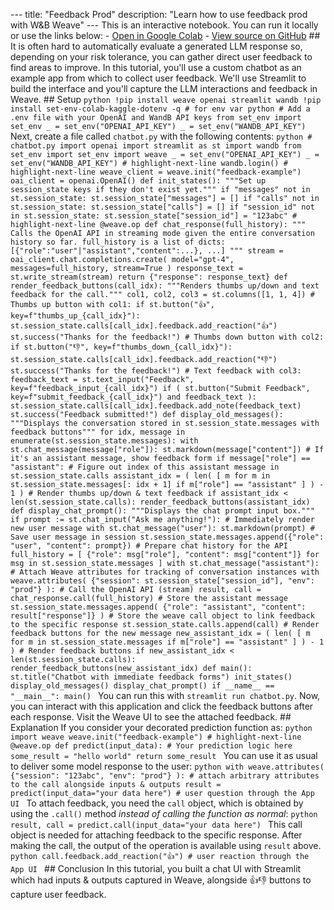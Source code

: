 --- title: "Feedback Prod" description: "Learn how to use feedback prod with W&B Weave" --- <Note> This is an interactive notebook. You can run it locally or use the links below: - [Open in Google Colab](https://colab.research.google.com/github/wandb/weave/blob/master/docs/notebooks/feedback_prod.ipynb) - [View source on GitHub](https://github.com/wandb/weave/blob/master/docs/notebooks/feedback_prod.ipynb) </Note> ## It is often hard to automatically evaluate a generated LLM response so, depending on your risk tolerance, you can gather direct user feedback to find areas to improve. In this tutorial, you'll use a custom chatbot as an example app from which to collect user feedback. We'll use Streamlit to build the interface and you'll capture the LLM interactions and feedback in Weave. ## Setup ```python !pip install weave openai streamlit wandb !pip install set-env-colab-kaggle-dotenv -q # for env var python # Add a .env file with your OpenAI and WandB API keys from set_env import set_env _ = set_env("OPENAI_API_KEY") _ = set_env("WANDB_API_KEY") ``` Next, create a file called `chatbot.py` with the following contents: ```python # chatbot.py import openai import streamlit as st import wandb from set_env import set_env import weave _ = set_env("OPENAI_API_KEY") _ = set_env("WANDB_API_KEY") # highlight-next-line wandb.login() # highlight-next-line weave_client = weave.init("feedback-example") oai_client = openai.OpenAI() def init_states(): """Set up session_state keys if they don't exist yet.""" if "messages" not in st.session_state: st.session_state["messages"] = [] if "calls" not in st.session_state: st.session_state["calls"] = [] if "session_id" not in st.session_state: st.session_state["session_id"] = "123abc" # highlight-next-line @weave.op def chat_response(full_history): """ Calls the OpenAI API in streaming mode given the entire conversation history so far. full_history is a list of dicts: [{"role":"user"|"assistant","content":...}, ...] """ stream = oai_client.chat.completions.create( model="gpt-4", messages=full_history, stream=True ) response_text = st.write_stream(stream) return {"response": response_text} def render_feedback_buttons(call_idx): """Renders thumbs up/down and text feedback for the call.""" col1, col2, col3 = st.columns([1, 1, 4]) # Thumbs up button with col1: if st.button("👍", key=f"thumbs_up_{call_idx}"): st.session_state.calls[call_idx].feedback.add_reaction("👍") st.success("Thanks for the feedback!") # Thumbs down button with col2: if st.button("👎", key=f"thumbs_down_{call_idx}"): st.session_state.calls[call_idx].feedback.add_reaction("👎") st.success("Thanks for the feedback!") # Text feedback with col3: feedback_text = st.text_input("Feedback", key=f"feedback_input_{call_idx}") if ( st.button("Submit Feedback", key=f"submit_feedback_{call_idx}") and feedback_text ): st.session_state.calls[call_idx].feedback.add_note(feedback_text) st.success("Feedback submitted!") def display_old_messages(): """Displays the conversation stored in st.session_state.messages with feedback buttons""" for idx, message in enumerate(st.session_state.messages): with st.chat_message(message["role"]): st.markdown(message["content"]) # If it's an assistant message, show feedback form if message["role"] == "assistant": # Figure out index of this assistant message in st.session_state.calls assistant_idx = ( len( [ m for m in st.session_state.messages[: idx + 1] if m["role"] == "assistant" ] ) - 1 ) # Render thumbs up/down & text feedback if assistant_idx < len(st.session_state.calls): render_feedback_buttons(assistant_idx) def display_chat_prompt(): """Displays the chat prompt input box.""" if prompt := st.chat_input("Ask me anything!"): # Immediately render new user message with st.chat_message("user"): st.markdown(prompt) # Save user message in session st.session_state.messages.append({"role": "user", "content": prompt}) # Prepare chat history for the API full_history = [ {"role": msg["role"], "content": msg["content"]} for msg in st.session_state.messages ] with st.chat_message("assistant"): # Attach Weave attributes for tracking of conversation instances with weave.attributes( {"session": st.session_state["session_id"], "env": "prod"} ): # Call the OpenAI API (stream) result, call = chat_response.call(full_history) # Store the assistant message st.session_state.messages.append( {"role": "assistant", "content": result["response"]} ) # Store the weave call object to link feedback to the specific response st.session_state.calls.append(call) # Render feedback buttons for the new message new_assistant_idx = ( len( [ m for m in st.session_state.messages if m["role"] == "assistant" ] ) - 1 ) # Render feedback buttons if new_assistant_idx < len(st.session_state.calls): render_feedback_buttons(new_assistant_idx) def main(): st.title("Chatbot with immediate feedback forms") init_states() display_old_messages() display_chat_prompt() if __name__ == "__main__": main() ``` You can run this with `streamlit run chatbot.py`. Now, you can interact with this application and click the feedback buttons after each response. Visit the Weave UI to see the attached feedback. ## Explanation If you consider your decorated prediction function as: ```python import weave weave.init("feedback-example") # highlight-next-line @weave.op def predict(input_data): # Your prediction logic here some_result = "hello world" return some_result ``` You can use it as usual to deliver some model response to the user: ```python with weave.attributes( {"session": "123abc", "env": "prod"} ): # attach arbitrary attributes to the call alongside inputs & outputs result = predict(input_data="your data here") # user question through the App UI ``` To attach feedback, you need the `call` object, which is obtained by using the `.call()` method _instead of calling the function as normal_: ```python result, call = predict.call(input_data="your data here") ``` This call object is needed for attaching feedback to the specific response. After making the call, the output of the operation is available using `result` above. ```python call.feedback.add_reaction("👍") # user reaction through the App UI ``` ## Conclusion In this tutorial, you built a chat UI with Streamlit which had inputs & outputs captured in Weave, alongside 👍👎 buttons to capture user feedback.